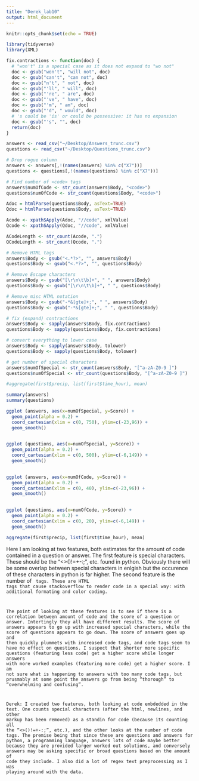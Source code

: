 ```yaml
---
title: "Derek_lab10"
output: html_document
---
```


```r
knitr::opts_chunk$set(echo = TRUE)

library(tidyverse)
library(XML)

fix.contractions <- function(doc) {
  # "won't" is a special case as it does not expand to "wo not"
  doc <- gsub("won't", "will not", doc)
  doc <- gsub("can't", "can not", doc)
  doc <- gsub("n't", " not", doc)
  doc <- gsub("'ll", " will", doc)
  doc <- gsub("'re", " are", doc)
  doc <- gsub("'ve", " have", doc)
  doc <- gsub("'m", " am", doc)
  doc <- gsub("'d", " would", doc)
  # 's could be 'is' or could be possessive: it has no expansion
  doc <- gsub("'s", "", doc)
  return(doc)
}

answers <- read_csv("~/Desktop/Answers_trunc.csv")
questions <- read_csv("~/Desktop/Questions_trunc.csv")

# Drop rogue column
answers <- answers[,!(names(answers) %in% c("X7"))]
questions <- questions[,!(names(questions) %in% c("X7"))]

# Find number of <code> tags
answers$numOfCode <- str_count(answers$Body, "<code>")
questions$numOfCode <- str_count(questions$Body, "<code>")

Adoc = htmlParse(questions$Body, asText=TRUE)
Qdoc = htmlParse(questions$Body, asText=TRUE)

Acode <- xpathSApply(Adoc, "//code", xmlValue)
Qcode <- xpathSApply(Qdoc, "//code", xmlValue)

ACodeLength <- str_count(Acode, ".")
QCodeLength <- str_count(Qcode, ".")

# Remove HTML tags
answers$Body <- gsub("<.*?>", "", answers$Body)
questions$Body <- gsub("<.*?>", "", questions$Body)

# Remove Escape characters
answers$Body <- gsub("[\r\n\t\b]+", " ", answers$Body)
questions$Body <- gsub("[\r\n\t\b]+", " ", questions$Body)

# Remove misc HTML notation
answers$Body <- gsub("-*&[gte]+;", " ", answers$Body)
questions$Body <- gsub("-*&[gte]+;", " ", questions$Body)

# fix (expand) contractions
answers$Body <- sapply(answers$Body, fix.contractions)
questions$Body <- sapply(questions$Body, fix.contractions)

# convert everything to lower case
answers$Body <- sapply(answers$Body, tolower)
questions$Body <- sapply(questions$Body, tolower)

# get number of special characters
answers$numOfSpecial <- str_count(answers$Body, "[^a-zA-Z0-9 ]")
questions$numOfSpecial <- str_count(questions$Body, "[^a-zA-Z0-9 ]")

#aggregate(first$precip, list(first$time_hour), mean)

```



```r
summary(answers)
summary(questions)
```



```r
ggplot (answers, aes(x=numOfSpecial, y=Score)) +
  geom_point(alpha = 0.2) +
  coord_cartesian(xlim = c(0, 750), ylim=c(-23,96)) +
  geom_smooth()
  

ggplot (questions, aes(x=numOfSpecial, y=Score)) +
  geom_point(alpha = 0.2) +
  coord_cartesian(xlim = c(0, 500), ylim=c(-6,149)) +
  geom_smooth()
  

ggplot (answers, aes(x=numOfCode, y=Score)) +
  geom_point(alpha = 0.2) +
  coord_cartesian(xlim = c(0, 40), ylim=c(-23,96)) +
  geom_smooth()
  

ggplot (questions, aes(x=numOfCode, y=Score)) +
  geom_point(alpha = 0.2) +
  coord_cartesian(xlim = c(0, 20), ylim=c(-6,149)) +
  geom_smooth()

aggregate(first$precip, list(first$time_hour), mean)

```

Here I am looking at two features, both estimates for the amount of code contained in a question or answer. The first feature is special characters. These should be the "<>()!=+-:;", etc. found in python. Obviously there will be some overlap between special characters in enlgish but the occurence of these characters in python is far higher. The second feature is the number of <code> tags. These are HTML tags that cause stackoverflow to render code in a special way: with additional formating and color coding.

The point of looking at these features is to see if there is a correlation between amount of code and the score of a question or answer. Intertingly they all have different results. The score of answers appears to go up with increased special characters, while the score of questions appears to go down. The score of answers goes up and then quickly plummets with increased code tags, and code tags seem to have no effect on questions. I suspect that shorter more specific questions (featuring less code) get a higher score while longer answers with more worked examples (featuring more code) get a higher score. I am not sure what is happening to answers with too many code tags, but prusmably at some point the answers go from being "thorough" to "overwhelming and confusing".

Derek: I created two features, both looking at code embdedded in the text. One counts special characters (after the html, newlines, and other markup has been removed) as a standin for code (because its counting all the "<>()!=+-:;", etc.), and the other looks at the number of code tags. The premise being that since these are questions and answers for python, a programming language, answers lots of code maybe better because they are provided larger worked out solutions, and conversely answers may be asking specific or broad questions based on the amount of code they include. I also did a lot of regex text preprocessing as I was playing around with the data.
